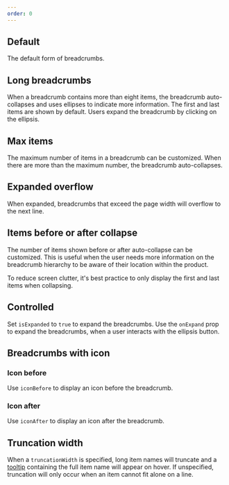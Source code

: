 ```yaml
---
order: 0
---
```





## Default

The default form of breadcrumbs.

<Example Component={BreadcrumbsDefault} packageName="@atlaskit/breadcrumbs" />

## Long breadcrumbs

When a breadcrumb contains more than eight items, the breadcrumb auto-collapses and uses ellipses to indicate more information. The first and last items are shown by default. Users expand the breadcrumb by clicking on the ellipsis.

<Example Component={BreadcrumbsLong} packageName="@atlaskit/breadcrumbs" />

## Max items

The maximum number of items in a breadcrumb can be customized. When there are more than the maximum number, the breadcrumb auto-collapses.

<Example Component={BreadcrumbsMaxItems} packageName="@atlaskit/breadcrumbs" />

## Expanded overflow

When expanded, breadcrumbs that exceed the page width will overflow to the next line.

<Example Component={BreadcrumbsExpanded} packageName="@atlaskit/breadcrumbs" />

## Items before or after collapse

The number of items shown before or after auto-collapse can be customized. This is useful when the user needs more information on the breadcrumb hierarchy to be aware of their location within the product.

To reduce screen clutter, it's best practice to only display the first and last items when collapsing.

<Example
  Component={BreadcrumbsBeforeAfterCollapseExample}
  packageName="@atlaskit/breadcrumbs"
/>

## Controlled

Set `isExpanded` to `true` to expand the breadcrumbs.
Use the `onExpand` prop to expand the breadcrumbs, when a user interacts with the ellipsis button.

<Example
  Component={BreadcrumbsControlled}
  packageName="@atlaskit/breadcrumbs"
/>

## Breadcrumbs with icon

### Icon before

Use `iconBefore` to display an icon before the breadcrumb.

<Example
  Component={BreadcrumbsItemIconBefore}
  packageName="@atlaskit/breadcrumbs"
/>

### Icon after

Use `iconAfter` to display an icon after the breadcrumb.

<Example
  Component={BreadcrumbsItemIconAfter}
  packageName="@atlaskit/breadcrumbs"
/>

## Truncation width

When a `truncationWidth` is specified,
long item names will truncate and a [tooltip](/components/tooltip) containing the full item name will appear on hover.
If unspecified,
truncation will only occur when an item cannot fit alone on a line.

<Example
  Component={BreadcrumbsItemTruncation}
  packageName="@atlaskit/breadcrumbs"
/>
